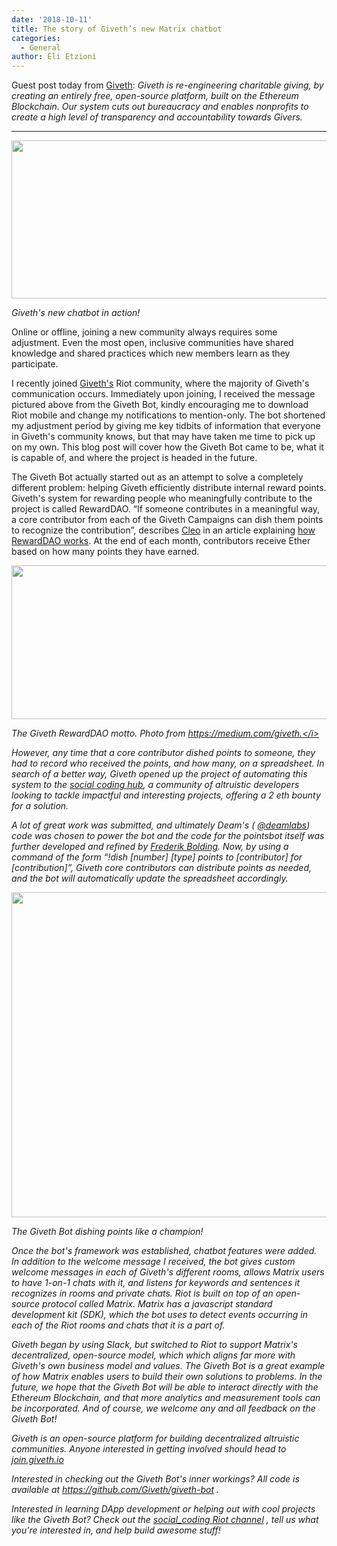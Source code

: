 ```yaml
---
date: '2018-10-11'
title: The story of Giveth’s new Matrix chatbot
categories:
  - General
author: Eli Etzioni
---
```


Guest post today from <a href="https://giveth.io/">Giveth</a>: <em>Giveth is re-engineering charitable giving, by creating an entirely free, open-source platform, built on the Ethereum Blockchain. Our system cuts out bureaucracy and enables nonprofits to create a high level of transparency and accountability towards Givers.</em>

<hr />

<a href="/blog/wp-content/uploads/2018/10/giveth1.png"><img class="alignnone size-full wp-image-3629" src="/blog/wp-content/uploads/2018/10/giveth1.png" alt="" width="901" height="253" /></a>

<i>Giveth's new chatbot in action!</i>

Online or offline, joining a new community always requires some adjustment. Even the most open, inclusive communities have shared knowledge and shared practices which new members learn as they participate. 


I recently joined <a href="https://giveth.io">Giveth's</a> Riot community, where the majority of Giveth's communication occurs. Immediately upon joining, I received the message pictured above from the Giveth Bot, kindly encouraging me to download Riot mobile and change my notifications to mention-only. The bot shortened my adjustment period by giving me key tidbits of information that everyone in Giveth's community knows, but that may have taken me time to pick up on my own. This blog post will cover how the Giveth Bot came to be, what it is capable of, and where the project is headed in the future. 


The Giveth Bot actually started out as an attempt to solve a completely different problem: helping Giveth efficiently distribute internal reward points. Giveth's system for rewarding people who meaningfully contribute to the project is called RewardDAO. “If someone contributes in a meaningful way, a core contributor from each of the Giveth Campaigns can dish them points to recognize the contribution”, describes <a href="https://medium.com/@cle0">Cleo</a> in an article explaining <a href="https://medium.com/giveth/how-rewarddao-works-aka-what-are-points-7388f70269a">how RewardDAO works</a>. At the end of each month, contributors receive Ether based on how many points they have earned.


<a href="/blog/wp-content/uploads/2018/10/giveth2.png"><img class="alignnone size-large wp-image-3626" src="/blog/wp-content/uploads/2018/10/giveth2-1024x246.png" alt="" width="1024" height="246" /></a>

<i>The Giveth RewardDAO motto. Photo from https://medium.com/giveth.</i>

However, any time that a core contributor dished points to someone, they had to record who received the points, and how many, on a spreadsheet. In search of a better way, Giveth opened up the project of automating this system to the <a href="https://medium.com/giveth/what-is-social-coding-fa81feacfa32">social coding hub</a>, a community of altruistic developers looking to tackle impactful and interesting projects, offering a 2 eth bounty for a solution.


A lot of great work was submitted, and ultimately Deam's (
<a href="https://twitter.com/deamlabs">@deamlabs</a>) code was chosen to power the bot and the code for the pointsbot itself was further developed and refined by <a href="https://github.com/FrederikBolding">Frederik Bolding</a>. Now, by using a command of the form “!dish [number] [type] points to [contributor] for [contribution]”, Giveth core contributors can distribute points as needed, and the bot will automatically update the spreadsheet accordingly.


<a href="/blog/wp-content/uploads/2018/10/giveth3.png"><img class="alignnone size-full wp-image-3628" src="/blog/wp-content/uploads/2018/10/giveth3.png" alt="" width="918" height="520" /></a>

<i>The Giveth Bot dishing points like a champion! </i>

Once the bot's framework was established, chatbot features were added. In addition to the welcome message I received, the bot gives custom welcome messages in each of Giveth's different rooms, allows Matrix users to have 1-on-1 chats with it, and listens for keywords and sentences it recognizes in rooms and private chats. Riot is built on top of an open-source protocol called Matrix. Matrix has a javascript standard development kit (SDK), which the bot uses to detect events occurring in each of the Riot rooms and chats that it is a part of.


Giveth began by using Slack, but switched to Riot to support Matrix's decentralized, open-source model, which which aligns far more with Giveth's own business model and values. The Giveth Bot is a great example of how Matrix enables users to build their own solutions to problems. In the future, we hope that the Giveth Bot will be able to interact directly with the Ethereum Blockchain, and that more analytics and measurement tools can be incorporated. And of course, we welcome any and all feedback on the Giveth Bot!


<i>Giveth is an open-source platform for building decentralized altruistic communities. Anyone interested in getting involved should head to </i><a href="https://giveth.io/join/"><i>join.giveth.io</i></a>

<i>Interested in checking out the Giveth Bot's inner workings? All code is available at </i>
<a href="https://github.com/Giveth/giveth-bot"><i>https://github.com/Giveth/giveth-bot</i></a>
<i>. </i>

<i>Interested in learning DApp development or helping out with cool projects like the Giveth Bot? Check out the </i>
<a href="https://riot.im/app/#/room/#giveth-social-coding:matrix.org"><i>social_coding Riot channel</i></a>
<i>, tell us what you're interested in, and help build awesome stuff!</i>